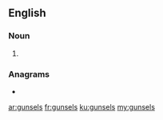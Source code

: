 ==English==

===Noun===
{{head|en|noun plural form}}

# {{plural of|gunsel|lang=en}}

===Anagrams===
* {{l|en|gunless}}

[[ar:gunsels]]
[[fr:gunsels]]
[[ku:gunsels]]
[[my:gunsels]]